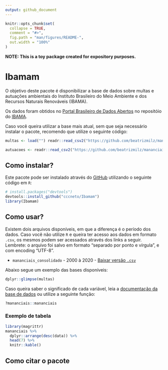 ```yaml
---
output: github_document
---
```


<!-- README.md is generated from README.Rmd. Please edit that file -->

```r
knitr::opts_chunk$set(
  collapse = TRUE,
  comment = "#>",
  fig.path = "man/figures/README-",
  out.width = "100%"
)
```


**NOTE: This is a toy package created for expository purposes.**


# Ibamam

<!-- badges: start -->
<!-- badges: end -->

O objetivo deste pacote é disponibilizar a base de dados sobre multas e autuações ambientais do Instituto Brasileiro do Meio Ambiente e dos Recursos Naturais Renováveis (IBAMA).

Os dados foram obtidos no [Portal Brasileiro de Dados Abertos](https://dados.gov.br/) no repositóio do  [IBAMA](https://dados.gov.br/organization/instituto-brasileiro-do-meio-ambiente-e-dos-recursos-naturais-renovaveis-ibama).

<!-- > __Caso você não utilize R__, é possível __fazer download da base de dados__ através [deste link](https://github.com/beatrizmilz/mananciais/raw/master/inst/extdata/mananciais.csv).  -->

Caso você queira utilizar a base mais atual, sem que seja necessário instalar o pacote, recomendo que utilize o seguinte código:

```r

multas <- load("") readr::read_csv2("https://github.com/beatrizmilz/mananciais/raw/master/inst/extdata/mananciais.csv")

autuacoes <- readr::read_csv2("https://github.com/beatrizmilz/mananciais/raw/master/inst/extdata/mananciais.csv")
```

## Como instalar? 

Este pacote pode ser instalado através do  [GitHub](https://github.com/) utilizando o seguinte código em `R`:

``` r
# install.packages("devtools")
devtools::install_github("cccneto/Ibamam")
library(Ibamam)
```
## Como usar?

Existem dois arquivos disponíveis, em que a diferença é o período dos dados. Caso você não utilize `R` e queira ter acesso aos dados em formato `.csv`, os mesmos podem ser acessados através dos links a seguir. Lembrete: o arquivo foi salvo em formato "separado por ponto e vírgula", e com encoding "UTF-8".

- `mananciais_consolidado` - 2000 à 2020 - [Baixar versão `.csv`](https://github.com/beatrizmilz/mananciais/raw/master/inst/extdata/mananciais_consolidado.csv)

Abaixo segue um exemplo das bases disponíveis:

```r
dplyr::glimpse(multas)
```

Caso queira saber o significado de cada variável, leia a [documentação da base de dados](https://beatrizmilz.github.io/mananciais/reference/mananciais.html) ou utilize a seguinte função:

```r 
?mananciais::mananciais
```

### Exemplo de tabela

```r
library(magrittr)
mananciais %>% 
  dplyr::arrange(desc(data)) %>% 
  head(7) %>%
  knitr::kable()
```


## Como citar o pacote

